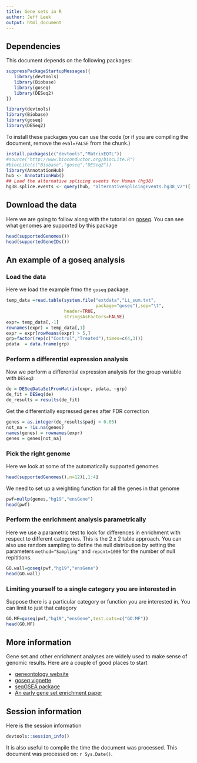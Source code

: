 ```yaml
---
title: Gene sets in R
author: Jeff Leek
output: html_document
---
```

   
## Dependencies

This document depends on the following packages:
   
```r
suppressPackageStartupMessages({
   library(devtools)
   library(Biobase)
   library(goseq)
   library(DESeq2)
})
```

```r
library(devtools)
library(Biobase)
library(goseq)
library(DESeq2)
```


To install these packages you can use the code (or if you are compiling the document, remove the `eval=FALSE` from the chunk.)

```r
install.packages(c("devtools","MatrixEQTL"))
#source("http://www.bioconductor.org/biocLite.R")
#biocLite(c("Biobase","goseq","DESeq2"))
library(AnnotationHub)
hub <- AnnotationHub()
## Load the alternative splicing events for Human (hg38)
hg38.splice.events <- query(hub, "alternativeSplicingEvents.hg38_V2")[[1]]
```


## Download the data

Here we are going to follow along with the tutorial on [goseq](http://www.bioconductor.org/packages/release/bioc/vignettes/goseq/inst/doc/goseq.pdf). You can see what genomes are supported by this package

```r
head(supportedGenomes())
head(supportedGeneIDs())
```

## An example of a goseq analysis

### Load the data

Here we load the example frmo the `goseq` package. 
```r
temp_data =read.table(system.file("extdata","Li_sum.txt",
                                  package="goseq"),sep="\t",
                      header=TRUE,
                      stringsAsFactors=FALSE)
expr= temp_data[,-1]
rownames(expr) = temp_data[,1]
expr = expr[rowMeans(expr) > 5,]
grp=factor(rep(c("Control","Treated"),times=c(4,3)))
pdata  = data.frame(grp)
```

### Perform a differential expression analysis

Now we perform a differential expression analysis for the group variable with `DESeq2`

```r
de = DESeqDataSetFromMatrix(expr, pdata, ~grp)
de_fit = DESeq(de)
de_results = results(de_fit)
```

Get the differentially expressed genes after FDR correction

```r
genes = as.integer(de_results$padj < 0.05)
not_na = !is.na(genes)
names(genes) = rownames(expr)
genes = genes[not_na]
```

### Pick the right genome

Here we look at some of the automatically supported genomes

```r
head(supportedGenomes(),n=12)[,1:4]
```

We need to set up a weighting function for all the genes in that genome

```r
pwf=nullp(genes,"hg19","ensGene")
head(pwf)
```

### Perform the enrichment analysis parametrically

Here we use a parametric test to look for differences in enrichment with respect to different categories. This is the 2 x 2 table approach. You can also use random sampling to define the null distribution by setting the parameters `method="Sampling"` and `repcnt=1000` for the number of null repititions. 

```r
GO.wall=goseq(pwf,"hg19","ensGene")
head(GO.wall)
```

### Limiting yourself to a single category you are interested in

Suppose there is a particular category or function you are interested in. You can limit to just that category

```r
GO.MF=goseq(pwf,"hg19","ensGene",test.cats=c("GO:MF"))
head(GO.MF)
```




## More information

Gene set and other enrichment analyses are widely used to make sense of genomic results. Here are a couple of good places to start

* [geneontology website](http://geneontology.org/)
* [goseq vignette](http://www.bioconductor.org/packages/release/bioc/vignettes/goseq/inst/doc/goseq.pdf)
* [seqGSEA package](http://www.bioconductor.org/packages/release/bioc/html/SeqGSEA.html)
* [An early gene set enrichment paper](http://www.pnas.org/content/102/43/15545.full)


## Session information

Here is the session information 

```r
devtools::session_info()
```

It is also useful to compile the time the document was processed. This document was processed on: `r Sys.Date()`.

